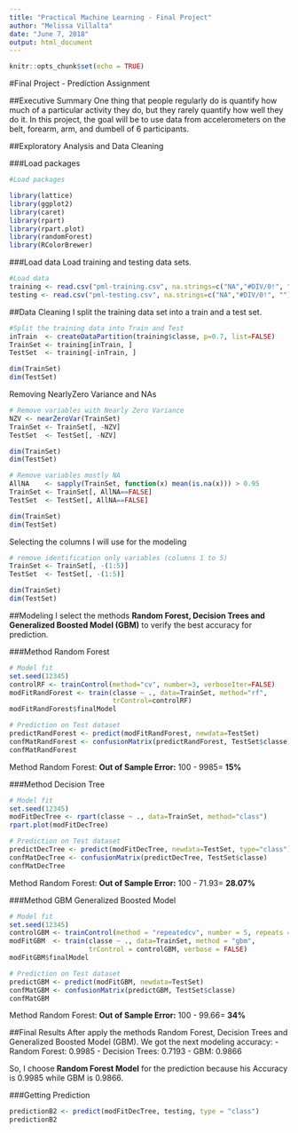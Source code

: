 ---
title: "Practical Machine Learning - Final Project"
author: "Melissa Villalta"
date: "June 7, 2018"
output: html_document
---

```{r setup, include=FALSE}
knitr::opts_chunk$set(echo = TRUE)
```

#Final Project - Prediction Assignment

##Executive Summary
One thing that people regularly do is quantify how much of a particular activity they do, but they rarely quantify how well they do it. In this project, the goal will be to use data from accelerometers on the belt, forearm, arm, and dumbell of 6 participants.

##Exploratory Analysis and Data Cleaning

###Load packages
```{r}
#Load packages

library(lattice)
library(ggplot2)
library(caret)
library(rpart)
library(rpart.plot)
library(randomForest)
library(RColorBrewer)

```

###Load data
Load training and testing data sets.

```{r}
#Load data
training <- read.csv("pml-training.csv", na.strings=c("NA","#DIV/0!", "")) 
testing <- read.csv("pml-testing.csv", na.strings=c("NA","#DIV/0!", ""))
```


##Data Cleaning
I split the training data set into a train and a test set.
```{r}
#Split the training data into Train and Test 
inTrain  <- createDataPartition(training$classe, p=0.7, list=FALSE)
TrainSet <- training[inTrain, ]
TestSet  <- training[-inTrain, ]

dim(TrainSet)
dim(TestSet)
```

Removing NearlyZero Variance and NAs

```{r}
# Remove variables with Nearly Zero Variance
NZV <- nearZeroVar(TrainSet)
TrainSet <- TrainSet[, -NZV]
TestSet  <- TestSet[, -NZV]

dim(TrainSet)
dim(TestSet)
```


```{r}
# Remove variables mostly NA
AllNA    <- sapply(TrainSet, function(x) mean(is.na(x))) > 0.95
TrainSet <- TrainSet[, AllNA==FALSE]
TestSet  <- TestSet[, AllNA==FALSE]

dim(TrainSet)
dim(TestSet)
```

Selecting the columns I will use for the modeling

```{r}
# remove identification only variables (columns 1 to 5)
TrainSet <- TrainSet[, -(1:5)]
TestSet  <- TestSet[, -(1:5)]

dim(TrainSet)
dim(TestSet)
```

##Modeling
I select the methods **Random Forest, Decision Trees and Generalized Boosted Model (GBM)** to verify the best accuracy for prediction.

###Method Random Forest
```{r}
# Model fit
set.seed(12345)
controlRF <- trainControl(method="cv", number=3, verboseIter=FALSE)
modFitRandForest <- train(classe ~ ., data=TrainSet, method="rf",
                          trControl=controlRF)
modFitRandForest$finalModel

# Prediction on Test dataset
predictRandForest <- predict(modFitRandForest, newdata=TestSet)
confMatRandForest <- confusionMatrix(predictRandForest, TestSet$classe)
confMatRandForest

```
Method Random Forest: **Out of Sample Error:** 100 - 9985= **15%**

###Method Decision Tree
```{r}
# Model fit
set.seed(12345)
modFitDecTree <- rpart(classe ~ ., data=TrainSet, method="class")
rpart.plot(modFitDecTree)

# Prediction on Test dataset
predictDecTree <- predict(modFitDecTree, newdata=TestSet, type="class")
confMatDecTree <- confusionMatrix(predictDecTree, TestSet$classe)
confMatDecTree


```
Method Random Forest: **Out of Sample Error:** 100 - 71.93= **28.07%**

###Method GBM Generalized Boosted Model
```{r}
# Model fit
set.seed(12345)
controlGBM <- trainControl(method = "repeatedcv", number = 5, repeats = 1)
modFitGBM  <- train(classe ~ ., data=TrainSet, method = "gbm",
                    trControl = controlGBM, verbose = FALSE)
modFitGBM$finalModel

# Prediction on Test dataset
predictGBM <- predict(modFitGBM, newdata=TestSet)
confMatGBM <- confusionMatrix(predictGBM, TestSet$classe)
confMatGBM


```
Method Random Forest: **Out of Sample Error:** 100 - 99.66= **34%**

##Final Results
After apply the methods Random Forest, Decision Trees and Generalized Boosted Model (GBM). We got the next modeling accuracy:
- Random Forest: 0.9985
- Decision Trees: 0.7193
- GBM: 0.9866

So, I choose **Random Forest Model** for the prediction because his Accuracy is 0.9985 while GBM is 0.9866.


###Getting Prediction
```{r}
predictionB2 <- predict(modFitDecTree, testing, type = "class")
predictionB2
```

